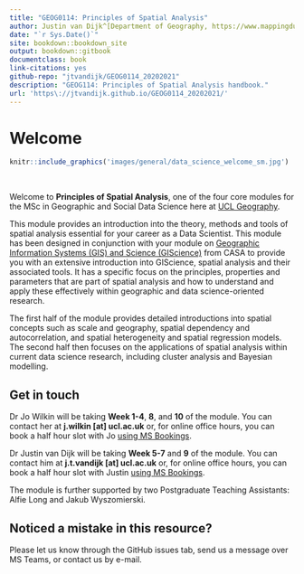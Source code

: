 ```yaml
--- 
title: "GEOG0114: Principles of Spatial Analysis"
author: Justin van Dijk^[Department of Geography, https://www.mappingdutchman.com/] and Joanna Wilkin^[Department of Geography, https://www.geog.ucl.ac.uk/people/academic-staff/joanna-wilkin]
date: "`r Sys.Date()`"
site: bookdown::bookdown_site
output: bookdown::gitbook
documentclass: book
link-citations: yes
github-repo: "jtvandijk/GEOG0114_20202021"
description: "GEOG114: Principles of Spatial Analysis handbook."
url: 'https\://jtvandijk.github.io/GEOG0114_20202021/'
---
```


# Welcome {-}

```r
knitr::include_graphics('images/general/data_science_welcome_sm.jpg') 
```
<br />

Welcome to **Principles of Spatial Analysis**, one of the four core modules for the MSc in Geographic and Social Data Science here at [UCL Geography](https://www.geog.ucl.ac.uk/).

This module provides an introduction into the theory, methods and tools of spatial analysis essential for your career as a Data Scientist.
This module has been designed in conjunction with your module on [Geographic Information Systems (GIS) and Science (GIScience)](https://www.ucl.ac.uk/module-catalogue/modules/geographic-information-systems-and-science-CASA0005) from CASA to provide you with an extensive introduction into GIScience, spatial analysis and their associated tools. It has a specific focus on the principles, properties and parameters that are part of spatial analysis and how to understand and apply these effectively within geographic and data science-oriented research.

The first half of the module provides detailed introductions into spatial concepts such as scale and geography, 
spatial dependency and autocorrelation, and spatial heterogeneity and spatial regression models. The second half then focuses 
on the applications of spatial analysis within current data science research, including cluster analysis and Bayesian modelling.

## Get in touch {-}
Dr Jo Wilkin will be taking **Week 1-4**, **8**, and **10** of the module. You can contact her at <nobr>**j.wilkin [at] ucl.ac.uk**</nobr> or, for online office hours, you can book a half hour slot with Jo [using MS Bookings](https://outlook.office365.com/owa/calendar/JoWilkinBookableOfficeHours@ucl.ac.uk/bookings/).

Dr Justin van Dijk will be taking **Week 5-7** and **9** of the module. You can contact him at <nobr>**j.t.vandijk [at] ucl.ac.uk**</nobr> or, for online office hours, you can book a half hour slot with Justin [using MS Bookings](https://outlook.office365.com/owa/calendar/JustinvanDijkBookableOfficeHours@ucl.ac.uk/bookings/s/z5HqD80lWU-RMPggKx0acQ2).

The module is further supported by two Postgraduate Teaching Assistants: Alfie Long and Jakub Wyszomierski.

## Noticed a mistake in this resource? {-}
Please let us know through the GitHub issues tab, send us a message over MS Teams, or contact us by e-mail.

